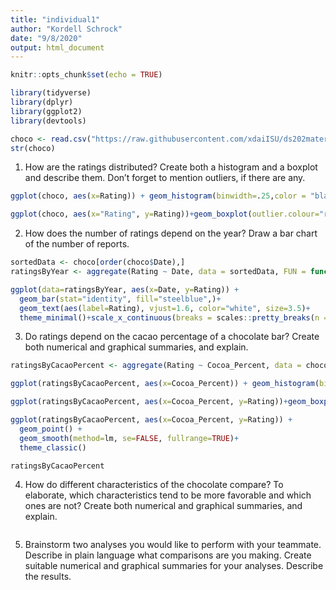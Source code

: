 ```yaml
---
title: "individual1"
author: "Kordell Schrock"
date: "9/8/2020"
output: html_document
---
```


```r
knitr::opts_chunk$set(echo = TRUE)
```
```r
library(tidyverse)
library(dplyr)
library(ggplot2)
library(devtools)

choco <- read.csv("https://raw.githubusercontent.com/xdaiISU/ds202materials/master/hwlabs/data/choco.csv") 
str(choco) 
```
1. How are the ratings distributed? Create both a histogram and a boxplot and describe them. Don’t forget to mention outliers, if there are any.
```r
ggplot(choco, aes(x=Rating)) + geom_histogram(binwidth=.25,color = "black", fill = "gray")+ labs(title="Histogram of Ratings of Choco Bins=.25") + geom_vline(aes(xintercept=median(Rating)), color="blue", linetype="dashed") +scale_x_continuous(breaks = scales::pretty_breaks(n = 12)) 

ggplot(choco, aes(x="Rating", y=Rating))+geom_boxplot(outlier.colour="red", outlier.shape=8, outlier.size=4, color='blue') + labs(title="Ratings")


```

2. How does the number of ratings depend on the year? Draw a bar chart of the number of reports.
```r
sortedData <- choco[order(choco$Date),]
ratingsByYear <- aggregate(Rating ~ Date, data = sortedData, FUN = function(x){NROW(x)})

ggplot(data=ratingsByYear, aes(x=Date, y=Rating)) +
  geom_bar(stat="identity", fill="steelblue",)+
  geom_text(aes(label=Rating), vjust=1.6, color="white", size=3.5)+
  theme_minimal()+scale_x_continuous(breaks = scales::pretty_breaks(n = 10)) + labs(title="Number of Ratings by Year")


```



3. Do ratings depend on the cacao percentage of a chocolate bar? Create both numerical and graphical summaries, and explain.
```r
ratingsByCacaoPercent <- aggregate(Rating ~ Cocoa_Percent, data = choco, mean)

ggplot(ratingsByCacaoPercent, aes(x=Cocoa_Percent)) + geom_histogram(bins = 12, color = "black", fill = "gray")+ geom_vline(aes(xintercept=median(Cocoa_Percent)), color="blue", linetype="dashed") +scale_x_continuous(breaks = scales::pretty_breaks(n = 12)) 

ggplot(ratingsByCacaoPercent, aes(x=Cocoa_Percent, y=Rating))+geom_boxplot(outlier.colour="red", outlier.shape=8, outlier.size=4, color='blue') + labs(title="Ratings")

ggplot(ratingsByCacaoPercent, aes(x=Cocoa_Percent, y=Rating)) +
  geom_point() + 
  geom_smooth(method=lm, se=FALSE, fullrange=TRUE)+
  theme_classic()

ratingsByCacaoPercent
```


4. How do different characteristics of the chocolate compare? To elaborate, which characteristics tend to be more favorable and which ones are not? Create both numerical and graphical summaries, and explain.
```r

```

5. Brainstorm two analyses you would like to perform with your teammate. Describe in plain language what comparisons are you making. Create suitable numerical and graphical summaries for your analyses. Describe the results.
```r

```



